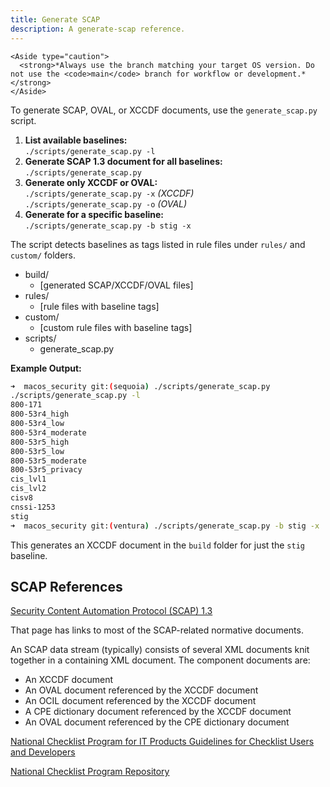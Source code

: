 ```yaml
---
title: Generate SCAP
description: A generate-scap reference.
---
```



    <Aside type="caution">
      <strong>*Always use the branch matching your target OS version. Do not use the <code>main</code> branch for workflow or development.*</strong>
    </Aside>
To generate SCAP, OVAL, or XCCDF documents, use the <code>generate_scap.py</code> script.

<Steps>
  <ol>
    <li>
      <strong>List available baselines:</strong>
      <br />
      <code>./scripts/generate_scap.py -l</code>
    </li>
    <li>
      <strong>Generate SCAP 1.3 document for all baselines:</strong>
      <br />
      <code>./scripts/generate_scap.py</code>
    </li>
    <li>
      <strong>Generate only XCCDF or OVAL:</strong>
      <br />
      <code>./scripts/generate_scap.py -x</code> <em>(XCCDF)</em><br />
      <code>./scripts/generate_scap.py -o</code> <em>(OVAL)</em>
    </li>
    <li>
      <strong>Generate for a specific baseline:</strong>
      <br />
      <code>./scripts/generate_scap.py -b stig -x</code>
    </li>
  </ol>
</Steps>

<Aside type="note">
The script detects baselines as tags listed in rule files under <code>rules/</code> and <code>custom/</code> folders.
</Aside>

<FileTree>
  <ul>
    <li>
      build/
      <ul>
        <li>[generated SCAP/XCCDF/OVAL files]</li>
      </ul>
    </li>
    <li>
      rules/
      <ul>
        <li>[rule files with baseline tags]</li>
      </ul>
    </li>
    <li>
      custom/
      <ul>
        <li>[custom rule files with baseline tags]</li>
      </ul>
    </li>
    <li>
      scripts/
      <ul>
        <li>generate_scap.py</li>
      </ul>
    </li>
  </ul>
</FileTree>

**Example Output:**
```bash
➜  macos_security git:(sequoia) ./scripts/generate_scap.py
./scripts/generate_scap.py -l 
800-171
800-53r4_high
800-53r4_low
800-53r4_moderate
800-53r5_high
800-53r5_low
800-53r5_moderate
800-53r5_privacy
cis_lvl1
cis_lvl2
cisv8
cnssi-1253
stig
➜  macos_security git:(ventura) ./scripts/generate_scap.py -b stig -x
```
This generates an XCCDF document in the <code>build</code> folder for just the <code>stig</code> baseline.

## SCAP References

[Security Content Automation Protocol (SCAP) 1.3](https://csrc.nist.gov/projects/security-content-automation-protocol/scap-releases/scap-1-3)

<Aside type="note">
That page has links to most of the SCAP-related normative documents.
</Aside>

An SCAP data stream (typically) consists of several XML documents knit together in a containing XML document.
The component documents are:
- An XCCDF document
- An OVAL document referenced by the XCCDF document
- An OCIL document referenced by the XCCDF document
- A CPE dictionary document referenced by the XCCDF document
- An OVAL document referenced by the CPE dictionary document

[National Checklist Program for IT Products Guidelines for Checklist Users and Developers](https://csrc.nist.gov/publications/detail/sp/800-70/rev-4/final)

[National Checklist Program Repository](https://nvd.nist.gov/ncp/repository)

